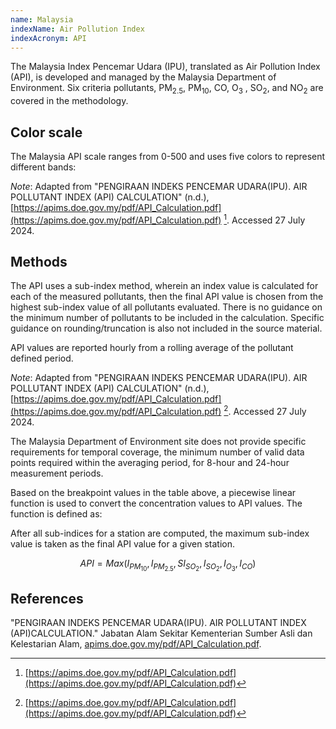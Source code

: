 ```yaml
---
name: Malaysia
indexName: Air Pollution Index
indexAcronym: API
---
```



The Malaysia Index Pencemar Udara (IPU), translated as Air Pollution Index (API), is developed and managed by the Malaysia Department of Environment. Six criteria pollutants, PM<sub>2.5</sub>, PM<sub>10</sub>, CO, O<sub>3</sub> , SO<sub>2</sub>, and NO<sub>2</sub> are covered in the methodology.

## Color scale

The Malaysia API scale ranges from 0-500 and uses five colors to represent different bands:

<ColorScale index="malaysia" value={true} />

_Note_: Adapted from "PENGIRAAN INDEKS PENCEMAR UDARA(IPU). AIR POLLUTANT INDEX (API) CALCULATION" (n.d.), [https://apims.doe.gov.my/pdf/API_Calculation.pdf](https://apims.doe.gov.my/pdf/API_Calculation.pdf) [^1]. Accessed 27 July 2024.

## Methods

The API uses a sub-index method, wherein an index value is calculated for each of the measured pollutants, then the final API value is chosen from the highest sub-index value of all pollutants evaluated. There is no guidance on the minimum number of pollutants to be included in the calculation. Specific guidance on rounding/truncation is also not included in the source material.

API values are reported hourly from a rolling average of the pollutant defined period.

_Note_: Adapted from "PENGIRAAN INDEKS PENCEMAR UDARA(IPU). AIR POLLUTANT INDEX (API) CALCULATION" (n.d.), [https://apims.doe.gov.my/pdf/API_Calculation.pdf](https://apims.doe.gov.my/pdf/API_Calculation.pdf) [^1]. Accessed 27 July 2024.

The Malaysia Department of Environment site does not provide specific requirements for temporal coverage, the minimum number of valid data points required within the averaging period, for 8-hour and 24-hour measurement periods.

Based on the breakpoint values in the table above, a piecewise linear function is used to convert the concentration values to API values. The function is defined as:

After all sub-indices for a station are computed, the maximum sub-index value is taken as the final API value for a given station.

$$
{API} = {Max}({I}_{PM_{10}},{I}_{PM_{2.5}},SI_{SO_{2}},{I}_{SO_{2}},{I}_{O_{3}},{I}_{CO})
$$

## References

[^1]: [https://apims.doe.gov.my/pdf/API_Calculation.pdf](https://apims.doe.gov.my/pdf/API_Calculation.pdf)

"PENGIRAAN INDEKS PENCEMAR UDARA(IPU). AIR POLLUTANT INDEX (API)CALCULATION." Jabatan Alam Sekitar Kementerian Sumber Asli dan Kelestarian Alam, [apims.doe.gov.my/pdf/API_Calculation.pdf](https://apims.doe.gov.my/pdf/API_Calculation.pdf).
